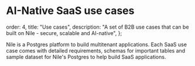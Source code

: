 # AI-Native SaaS use cases

  order: 4,
  title: "Use cases",
  description:
    "A set of B2B use cases that can be built on Nile - secure, scalable and AI-native",
};

Nile is a Postgres platform to build multitenant applications. Each SaaS use case comes with detailed requirements, schemas for important tables and sample dataset for Nile's Postgres to help build SaaS applications.

<Cards>
  <Card
    file="./usecases/lead-management.mdx"
    root="getting-started"
    icon="lead.svg"
  />
  <Card
    file="./usecases/issue-tracking.mdx"
    root="getting-started"
    icon="issue.svg"
  />
  <Card file="./usecases/slack.mdx" root="getting-started" icon="slack.webp" />
  <Card
    file="./usecases/expensify.mdx"
    root="getting-started"
    icon="expensify.svg"
  />
  <Card
    file="./usecases/tripactions.mdx"
    root="getting-started"
    icon="tripactions.png"
  />
  <Card
    file="./usecases/schoology.mdx"
    root="getting-started"
    icon="schoology.png"
  />
  <Card
    file="./usecases/legal.mdx"
    root="getting-started"
    icon="legalicon.svg"
  />
  <Card
    file="./usecases/support.mdx"
    root="getting-started"
    icon="supporticon.svg"
  />
  <Card file="./usecases/hiring.mdx" root="getting-started" icon="hiring.svg" />
  <Card
    file="./usecases/marketing.mdx"
    root="getting-started"
    icon="marketing.svg"
  />
  <Card file="./usecases/hr.mdx" root="getting-started" icon="hr.svg" />
  <Card file="./usecases/notion.mdx" root="getting-started" icon="notion.svg" />
  <Card file="./usecases/health.mdx" root="getting-started" icon="health.svg" />
  <Card
    file="./usecases/scheduler.mdx"
    root="getting-started"
    icon="scheduler.svg"
  />
  <Card
    file="./usecases/accounts.mdx"
    root="getting-started"
    icon="accounts.svg"
  />
  <Card file="./usecases/supply.mdx" root="getting-started" icon="supply.svg" />
  <Card
    file="./usecases/feedback.mdx"
    root="getting-started"
    icon="feedback.svg"
  />
  <Card
    file="./usecases/onboarding.mdx"
    root="getting-started"
    icon="onboarding.svg"
  />
</Cards>
